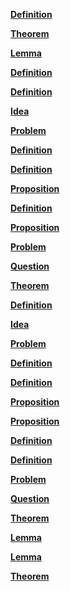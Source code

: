 \providecommand{\Pageref}[1]{\hfill p.\pageref{#1}}
 [**Definition**](#Definition*-2.1)\Pageref{Definition*-2.1}

 [**Theorem**](#Theorem*-2.2)\Pageref{Theorem*-2.2}

 [**Lemma**](#Lemma*-2.3)\Pageref{Lemma*-2.3}

 [**Definition**](#Definition*-2.4)\Pageref{Definition*-2.4}

 [**Definition**](#Definition*-3.1)\Pageref{Definition*-3.1}

 [**Idea**](#Idea*-3.2)\Pageref{Idea*-3.2}

 [**Problem**](#Problem*-3.3)\Pageref{Problem*-3.3}

 [**Definition**](#Definition*-3.4)\Pageref{Definition*-3.4}

 [**Definition**](#Definition*-3.5)\Pageref{Definition*-3.5}

 [**Proposition**](#Proposition*-3.6)\Pageref{Proposition*-3.6}

 [**Definition**](#Definition*-3.7)\Pageref{Definition*-3.7}

 [**Proposition**](#Proposition*-3.8)\Pageref{Proposition*-3.8}

 [**Problem**](#Problem*-3.9)\Pageref{Problem*-3.9}

 [**Question**](#Question*-3.10)\Pageref{Question*-3.10}

 [**Theorem**](#Theorem*-3.11)\Pageref{Theorem*-3.11}

 [**Definition**](#Definition*-4.1)\Pageref{Definition*-4.1}

 [**Idea**](#Idea*-4.2)\Pageref{Idea*-4.2}

 [**Problem**](#Problem*-4.3)\Pageref{Problem*-4.3}

 [**Definition**](#Definition*-4.4)\Pageref{Definition*-4.4}

 [**Definition**](#Definition*-4.5)\Pageref{Definition*-4.5}

 [**Proposition**](#Proposition*-4.6)\Pageref{Proposition*-4.6}

 [**Proposition**](#Proposition*-4.7)\Pageref{Proposition*-4.7}

 [**Definition**](#Definition*-4.8)\Pageref{Definition*-4.8}

 [**Definition**](#Definition*-4.9)\Pageref{Definition*-4.9}

 [**Problem**](#Problem*-4.10)\Pageref{Problem*-4.10}

 [**Question**](#Question*-4.11)\Pageref{Question*-4.11}

 [**Theorem**](#Theorem*-4.12)\Pageref{Theorem*-4.12}

 [**Lemma**](#Lemma*-4.13)\Pageref{Lemma*-4.13}

 [**Lemma**](#Lemma*-4.14)\Pageref{Lemma*-4.14}

 [**Theorem**](#Theorem*-4.15)\Pageref{Theorem*-4.15}
